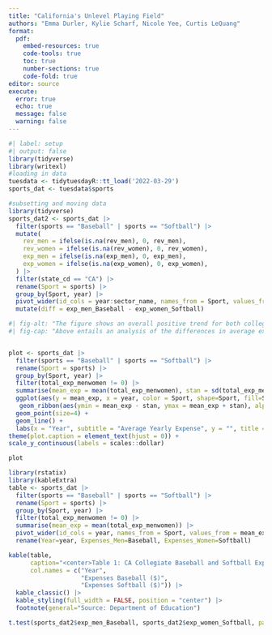 ```yaml
---
title: "California's Unlevel Playing Field"
authors: "Emma Durler, Kylie Scharf, Nicole Yee, Curtis LeQuang"
format: 
  pdf:
    embed-resources: true
    code-tools: true
    toc: true
    number-sections: true
    code-fold: true
editor: source
execute: 
  error: true
  echo: true
  message: false
  warning: false
---
```


```r
#| label: setup
#| output: false
library(tidyverse)
library(writexl)
#loading in data
tuesdata <- tidytuesdayR::tt_load('2022-03-29')
sports_dat <- tuesdata$sports

```

```r
#subsetting and moving data
library(tidyverse)
sports_dat2 <- sports_dat |>
  filter(sports == "Baseball" | sports == "Softball") |>
  mutate(
    rev_men = ifelse(is.na(rev_men), 0, rev_men),
    rev_women = ifelse(is.na(rev_women), 0, rev_women),
    exp_men = ifelse(is.na(exp_men), 0, exp_men),
    exp_women = ifelse(is.na(exp_women), 0, exp_women),
  ) |>
  filter(state_cd == "CA") |>
  rename(Sport = sports) |>
  group_by(Sport, year) |>
  pivot_wider(id_cols = year:sector_name, names_from = Sport, values_from = exp_men:exp_women) |>
  mutate(diff = exp_men_Baseball - exp_women_Softball)
```

```r
#| fig-alt: "The figure shows an overall positive trend for both college softball and baseball between average expenses and time from 2015 to 2018 for colleges in California. In 2019, however, the figure displays a slight negative trend for the average expenses for both sports. There appears to be more variability in the average expenses for baseball than for softball in any particular year. The average expenses for baseball are consistantly signifigantly larger than the expenses for women, although the expenses for both sports tend to increase at a similiar rate over time."
#| fig-cap: "Above entails an analysis of the differences in average expenses from 2015 to 2019 for collegiate baseball and softball in California. The Department of Education collects data yearly on collegiate sports budgets in accordance to The Equity in Althletics Disclosure Act. The graph above consists of such data subsetted to contain soley softball and baseball teams from California in the years 2015 to 2019. The expense for a particular year averaged over all California softball teams is plotted as a blue triangle, wheras the expense averaged over all California baseball teams in a particular year is plotted as a red circle. The highlighted region represents adding or subtracting one standard error of the average from the plotted averages. There appears to be more variability in the average expenses for baseball than for softball in any particular year in California. The average expenses for baseball are consistantly signifigantly larger than the expenses for women, although the expenses for both sports tend to increase at a similiar rate over time."


plot <- sports_dat |>
  filter(sports == "Baseball" | sports == "Softball") |>
  rename(Sport = sports) |>
  group_by(Sport, year) |>
  filter(total_exp_menwomen != 0) |>
  summarise(mean_exp = mean(total_exp_menwomen), stan = sd(total_exp_menwomen)/sqrt(n())) |>
  ggplot(aes(y = mean_exp, x = year, color = Sport, shape=Sport, fill=Sport)) +
   geom_ribbon(aes(ymin = mean_exp - stan, ymax = mean_exp + stan), alpha=.5, color=NA) +
  geom_point(size=4) +
  geom_line() +
  labs(x = "Year", subtitle = "Average Yearly Expense", y = "", title = "Fig 1. California College Baseball And Softball Expenses Over Time", caption = "Data Source (Department of Education)") +
theme(plot.caption = element_text(hjust = 0)) + 
scale_y_continuous(labels = scales::dollar)

plot

```

```r
library(rstatix)
library(kableExtra)
table <- sports_dat |>
  filter(sports == "Baseball" | sports == "Softball") |>
  rename(Sport = sports) |>
  group_by(Sport, year) |>
  filter(total_exp_menwomen != 0) |>
  summarise(mean_exp = mean(total_exp_menwomen)) |>
  pivot_wider(id_cols = year, names_from = Sport, values_from = mean_exp) |>
  rename(Year=year, Expenses_Men=Baseball, Expenses_Women=Softball)

kable(table,
      caption="<center>Table 1: CA Collegiate Baseball and Softball Expenses<center>",
      col.names = c("Year", 
                    "Expenses Baseball ($)", 
                    "Expenses Softball ($)")) |>
  kable_classic() |>
  kable_styling(full_width = FALSE, position = "center") |>
  footnote(general="Source: Department of Education")

t.test(sports_dat2$exp_men_Baseball, sports_dat2$exp_women_Softball, paired=TRUE)
```

